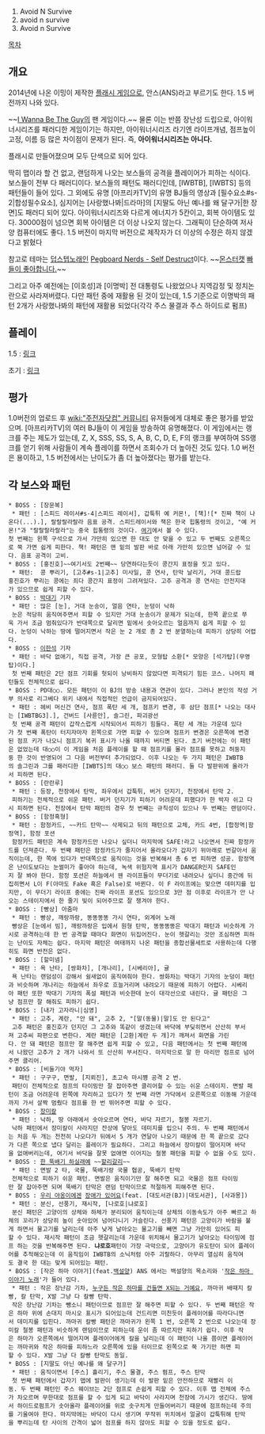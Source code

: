#Avoid N Survive
#avoid n survive
#Avoid n Survive

[[목차]]
== 개요 ==
2014년에 나온 이밍이 제작한 [[플래시 게임]]으로, 안스(ANS)라고 부르기도 한다. 1.5 버전까지 나와 있다.

~~[[I Wanna Be The Guy]]의 팬 게임이다.~~ 물론 이는 반쯤 장난성 드립으로, 아이워너시리즈를 패러디한 게임이기는 하지만, 아이워너시리즈 라기엔 라이프개념, 점프높이 고정, 이름 등 많은 차이점이 문제가 된다. 즉, '''아이워너시리즈는 아니다.'''

플래시로 만들어졌으며 모두 단색으로 되어 있다.

딱히 맵이라 할 건 없고, 랜덤하게 나오는 보스들의 공격을 플레이어가 피하는 식이다. 보스들이 전부 다 패러디이다. 보스들의 패턴도 패러디인데, [IWBTB], [IWBTS] 등의 패턴들이 들어 있다. 그 외에도 유명 [아프리카TV]의 유명 BJ들의 영상과 [필수요소#s-2|합성필수요소], 심지어는 [사랑했나봐|드라마]의 [지딸도 아닌 예나를 왜 달구가|한 장면]도 패러디 되어 있다. 아이워너시리즈와 다르게 에너지가 5칸이고, 회복 아이템도 있다. 30000점이 넘으면 회복 아이템은 더 이상 나오지 않는다. 그래픽이 단순하여 저사양 컴퓨터에도 좋다. 1.5 버전이 마지막 버전으로 제작자가 더 이상의 수정은 하지 않겠다고 밝혔다

참고로 테마는 [[덥스텝]]노래인 [http://youtu.be/lWDnwTsdtaw Pegboard Nerds - Self Destruct]이다. ~~[[몬스터캣]] [[페이스북|빠들이 좋아합니다.]]~~

그리고 아주 예전에는 [이호성]과 [이명박] 전 대통령도 나왔었으나 지역감정 및 정치논란으로 사라져버렸다. 다만 패턴 중에 재활용 된 것이 있는데, 1.5 기준으로 이명박의 패턴 2개가 사랑했나봐의 패턴에 재활용 되었다(각각 주스 물결과 주스 하이드로 펌프)

== 플레이 ==

1.5 : [http://www.zuzunza.com/myflash/game_detail.html?game_id=546455 링크]

초기 :  [http://kids.daum.net/kids/do/game/ucc/contentView?id=12117&srchType=group&srchText=uccHurdle&sortString=hit&pageIdx=1&minIdx=0&maxIdx=0&pageDwn=0 링크]

== 평가 ==
1.0버전의 업로드 후 [[wiki:"주전자닷컴" 커뮤니티]] 유저들에게 대체로 좋은 평가를 받았으며. [아프리카TV]의 여러 BJ들이 이 게임을 방송하여 유명해졌다. 이 게임에서는 랭크를 주는 제도가 있는데, Z, X, SSS, SS, S, A, B, C, D, E, F의 랭크를 부여하여 SS랭크를 얻기 위해 사람들이 계속 플레이를 하면서 조회수가 더 높아진 것도 있다. 1.0 버전은 용이하고, 1.5 버전에서는 난이도가 좀 더 높아졌다는 평가를 받는다.


== 각 보스와 패턴 ==
 * BOSS : [장문복]
  * 패턴 : [스피드 레이서#s-4|스피드 레이서], 갑툭튀 예 커몬!, [책]![* 진짜 책이 나온다(...).], 랄랄랄라랄라 음표 공격. 스피드레이서와 책은 한국 힙통령의 것이고, "예 커몬!"과 "랄랄랄라랄라"는 중국 힙통령의 것이다. [http://www.youtube.com/watch?v=gpOL36R_x4c 여기]에서 볼 수 있다.
 첫 번째는 왼쪽 구석으로 가서 가만히 있으면 한 대도 안 맞을 수 있고 두 번째도 오른쪽으로 쭉 가면 쉽게 피한다. 책! 패턴은 맨 밑의 발판 바로 아래 가만히 있으면 넘어갈 수 있다. 음표 공격이 고비.
 * BOSS : [홍진호]~~여기서도 2번째~~ 당연하다는듯이 콩간지 표정을 짓고 있다.
  * 패턴:  콩 뿌리기, [고추#s-1|고추] 미사일, 콩 연사, 탄막 날리기, 거대 콩드랍
 홍진호가 뿌리는 콩에는 죄다 콩간지 표정이 그려져있다. 고추 공격과 콩 연사는 안전지대가 있으므로 쉽게 피할 수 있다.
 * BOSS : [[박대기]] 기자
  * 패턴 : 많은 [눈], 거대 눈송이, 얼음 연타, 눈덩이 낙하
  눈은 적당히 움직여주면서 피할 수 있지만 거대 눈송이가 문제가 되는데, 한쪽 끝으로 쭈욱 가서 조금 멈춰있다가 반대쪽으로 달리면 밑에서 솟아오르는 얼음까지 쉽게 피할 수 있다. 눈덩이 낙하는 땅에 떨어지면서 작은 눈 2 개로 총 2 번 분열하는데 피하기 상당히 어렵다.
 * BOSS : [[이한석]] 기자
  * 패턴 : 바닥 없애기, 직접 공격, 가장 큰 공포, 모형탑 소환[* 모양은 [석가탑](무영탑)이다.]
  첫 번째 패턴은 2단 점프 기회를 헛되이 낭비하지 않았다면 피격되기 힘든 코스. 나머지 패턴들도 전체적으로 쉽다. 
 * BOSS : PD대○○. 모든 패턴이 이 BJ의 방송 내용과 연관이 있다. 그러나 본인의 작성 거부 의사로 리그베다 위키 내에서 직접적인 언급이 금지되어있다.
  * 패턴 : 헤비 머신건 연사, 점프 폭탄 세 개, 점프키 변경, 후 삼단 점프[* 나오는 대사는 [IWBTBG3].], 건버드 [사륜안], 솔그린, 파괴광선
  첫 번째 공격 패턴이 갑작스럽게 시작되어서 피하기 힘들다. 폭탄 세 개는 가운데 있다가 첫 번째 폭탄이 터지자마자 왼쪽으로 가면 피할 수 있으며 점프키 변경은 오른쪽에 변경된 점프 키가 나오니 점프기 복귀 표시가 나올 때까지 버티면 된다. 초기 버전에는 이 패턴은 없었는데 대○○이 이 게임을 처음 플레이를 할 때 점프키를 몰라 점프를 못하고 허둥지둥 한 것이 반영되어 그 다음 버전부터 추가되었다. 이후 나오는 두 가지 패턴은 IWBTB의 솔그린과 그를 패러디한 [IWBTS]의 대○○ 보스 패턴의 패러디. 둘 다 발판위에 올라가서 피하면 된다.
 * BOSS : [란란루]
  * 패턴 : 등장, 천장에서 탄막, 좌우에서 갑툭튀, 버거 던지기, 천장에서 탄막 2.
  피하기는 전체적으로 쉬운 패턴. 버거 던지기가 피하기 어려운데 피했다가 한 박자 쉬고 다시 피하면 된다. 천장에서 탄막 패턴의 경우 첫 번째는 규칙성이 있으나 두 번째는 랜덤이다.
 * BOSS : [함정흑형]
  * 패턴 : 함정카드, ~~카드 탄막~~ 삭제되고 뒤의 패턴으로 교체, 카드 4번, [합정역|함정역], 함정 포션
  함정카드 패턴은 계속 함정카드만 나오나 싶더니 마지막에 SAFE!라고 나오면서 진짜 함정카드를 던져준다. 두 번째 패턴은 함정카드가 줄지어서 올라오다가 갑자기 위아래로 번갈아서 움직이는데, 한 쪽에 있다가 반대쪽으로 움직이는 것을 반복해서 총 6 번 피하면 성공. 함정역은 난이도보다는 눈썰미가 좋아야 하는데, 녹색 위험지역 표시가 DANGER인지 SAFE인지 잘 봐야 한다. 함정 포션은 하늘에서 웬 라이프들이 무더기로 내려오나 싶더니 중간에 뒤집히면서 L이 F(아마도 Fake 혹은 False)로 바뀐다. 이 F 라이프에는 맞으면 데미지를 입지만, 이 무더기 라이프 중에는 진짜 라이프 포션도 있으므로 3만 점 이후로 라이프가 안 나오는 스테이지에서 한 줄기 빛이 되어주므로 잘 챙겨야 한다.
 * BOSS : [빵상] 아줌마
  * 패턴 : 빵상, 깨랑까랑, 똥똥똥똥 가시 연타, 외계어 노래
  빵상은 [눈에서 빔], 깨랑까랑은 입에서 원형 탄막, 똥똥똥똥은 박대기 패턴과 비슷하게 가시로 공격하는데 한 번 공격할 때마다 화면이 뒤집어진다. 눈이 헷갈리는 것만 조심하면 피하는 난이도 자체는 쉽다. 마지막 패턴은 여태까지 나온 패턴을 종합선물세트로 사용하는데 다행히도 화면 반전은 없다.
 * BOSS : [할미넴]
  * 패턴 : 욕 난타, [쌍화차], [개나리], [시베리아], 귤
  욕 난타는 랜덤성이 강해서 쉴새없이 움직여줘야 한다. 쌍화차는 박대기 기자의 눈덩이 패턴과 비슷하며 개나리는 하늘에서 좌우로 흐늘거리며 내려오기 때문에 피하기 어렵다. 시베리아 패턴 또한 박대기 기자의 폭설 패턴과 비슷한데 눈이 대각선으로 내린다. 귤 패턴은 그냥 점프만 잘 해줘도 피하기 쉽다.
 * BOSS : [내가 고자라니|심영]
  * 패턴 : 고추, 계란, "안 돼", 고추 2, "[말(동물)|말]도 안 된다고"
  고추 패턴은 홍진호가 던지던 그 고추와 똑같이 생겼는데 바닥에 부딪히면서 산산히 부서져 고추씨 파편으로 변한다. 계란 패턴은 [고환|계란 두 개]가 깨져서 화면을 가린다. 안 돼 패턴은 점프만 잘 해주면 쉽게 피할 수 있고, 다음 패턴에서는 첫 번째 패턴에서 나왔던 고추가 2 개가 나와서 또 산산히 부서진다. 마지막으로 말 한 마리만 점프로 넘어주면 클리어.
 * BOSS : [비둘기야 먹자]
  * 패턴 : 구구구, 면발, [지뢰진], 초고속 마시쪙 공격 2 번.
  패턴이 전체적으로 점프의 타이밍만 잘 잡아주면 클리어할 수 있는 쉬운 스테이지. 면발 패턴이 조금 어려운데 왼쪽에 자리하고 있다가 첫 번째 라면 가닥에서 오른쪽으로 이동해 가운데까지 가서 살짝 멈췄다 점프를 한 번 뛰어주면 피할 수 있다.
 * BOSS : [[장미칼]]
  * 패턴 : 낙하, 땅 아래에서 솟아오르며 연타, 바닥 자르기, 철봉 자르기.
  낙하 패턴에서 장미칼이 사라지던 잔상에 닿아도 데미지를 입으니 주의. 두 번째 패턴에서는 처음 두 개는 천천히 나오다가 뒤에서 5 개가 연달아 나오기 때문에 한 쪽 끝으로 갔다가 다른 쪽으로 냅다 달리는 플레이가 필요하다. 그리고 하늘에서 장미칼이 떨어지며 바닥을 없애버리는데, 여기서 바닥을 잘못 없애면 이어지는 철봉 패턴을 피할 수 없을 수도 있다.
 * BOSS : [[한 뚝배기 하실래예]] ~~[[할리갈리]]~~
  * 패턴 : 면발 2 타, 국물, 뚝배기랑 국물 협공, 뚝배기 탄막
  전체적으로 피하기 쉬운 패턴. 면발은 움직이기만 잘 해주면 되고 국물은 점프 타이밍만 잘 잡아주면 되며 뚝배기 탄막은 랜덤 탄막이므로 적절하게 피해주면 된다.
 * BOSS : [http://www.youtube.com/watch?v=UProw1LhcgY 우리 야옹이에겐] [http://www.youtube.com/watch?v=igMXm-_WsTM 장애가 있어요](feat. [대도서관(BJ)|대도서관], [사과몽])
  * 패턴 : 분신, 선풍기, 재시작, [나로호|냐로호]
  분신 패턴은 고양이의 상체와 하체가 분리되어 움직이는데 상체의 이동속도가 아주 빠르고 하체의 꼬리가 상당히 높이 솟아있어 넘어다니기 거슬린다. 선풍기 패턴은 고양이가 바람을 불게 하면서 물고기를 날리는데 아주 낮게 날아오는 물고기를 빼면 그냥 가만히 있어도 피할 수 있다. 재시작 패턴이 조금 헷갈리는데 가운데 위치해서 물고기가 날아오는 타이밍에 점프 하는 것을 반복해주면 된다. '''냐로호'''패턴이 가장 극악으로, 고양이가 유도탄이 되어 플레이어를 추적해오는데 이 움직임이 IWBTB의 소닉처럼 아주 괴랄하다. 아무리 열심히 움직여도 결국 한 대는 맞게 되어있는 패턴.
 * BOSS : [작은 하마 이야기](feat.[[백설양]]) ANS 에서는 백설양의 목소리와 '[http://www.youtube.com/watch?v=kmgNMjyMVHc 작은 하마 이야기 노래]'가 들어 있다.
  * 패턴 : 작은 장난감 기차, [http://www.youtube.com/watch?v=WJ__FqwXC8A 누구든 작은 하마를 건들면 X되는 거예요], 까마귀 배때지 칼빵, 칼 탄막, X발 그냥 다 칼빵 탄막.
  작은 장난감 기차는 뺑소니 패턴이므로 점프만 잘 해주면 피할 수 있다. 두 번째 패턴은 작은 하마 위에 손대지 마시오 표시가 되어있는데 건드리면 미친듯이 플레이어를 따라다니면서 데미지를 입힌다. 까마귀 칼빵 패턴은 까마귀가 왼쪽 1 번, 오른쪽 2 번으로 나오는데 장미칼 철봉 패턴과 비슷하게 랜덤이므로 피하는데 운이 좀 따르지만 피하기 쉽다. 이후 작은 하마가 오른쪽에서 떨어지며 플레이어에게 칼을 날리는데 이 패턴이 나올 쯤이면 플레이어는 까마귀와 작은 하마를 피하느라 오른쪽에 있을 터이므로 왼쪽으로 쭉 가기만 하면 피할 수 있다. X발 그냥 다 칼빵 탄막도 동일.
 * BOSS : [지딸도 아닌 예나를 왜 달구가]
  * 패턴 : 움직이면서 [주스] 흘리기, 주스 물결, 주스 펌프, 주스 탄막
  첫 번째 패턴에서 갑자기 맵에 발판이 생기는데 이 발판 밑은 안전하므로 재빨리 이동. 두 번째 패턴인 주스 웨이브는 2단 점프로 손쉽게 피할 수 있다. 이후 맵 전체에 주스가 차오르며 무한대로 점프를 할 수 있게 되고 바닥이 사라지며 천장에 가시가 생긴다. 땅에서 하이드로펌프가 솟아올라 플레이어를 위로 솟구치게 만들어버리기 때문에 점프하는데 주의를 기울여야 한다. 마지막에는 바닥이 다시 생기며 무작위 위치에서 얼굴이 갑툭튀해 탄막을 뿌리는데 탄 사이의 간격이 넓어 점프를 하지 않아도 피할 수 있을 정도로 쉽다.

